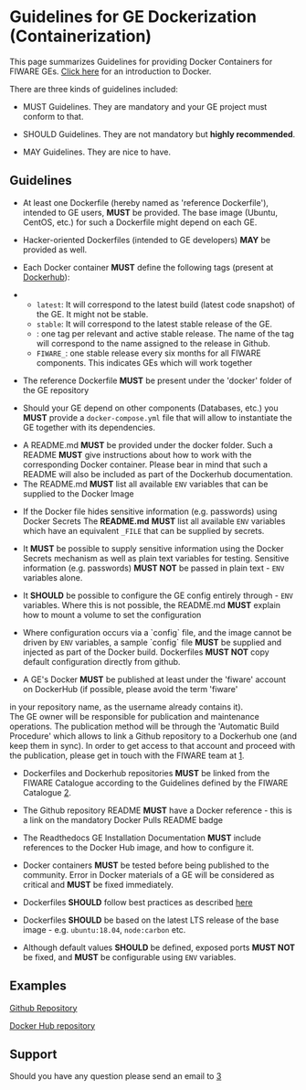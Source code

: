 = Guidelines for GE Dockerization (Containerization) = 

This page summarizes Guidelines for providing Docker Containers for FIWARE GEs. [https://docs.docker.com/engine/understanding-docker/ Click here] for an introduction to Docker.

There are three kinds of guidelines included:

* MUST Guidelines. They are mandatory and your GE project must conform to that.

* SHOULD Guidelines. They are not mandatory but '''highly recommended'''. 

* MAY Guidelines. They are nice to have.

== Guidelines == 

* At least one Dockerfile (hereby named as 'reference Dockerfile'), intended to GE users, '''MUST''' be provided. The base image (Ubuntu, CentOS, etc.) for such a Dockerfile might depend on each GE. 

* Hacker-oriented Dockerfiles (intended to GE developers) '''MAY''' be provided as well. 

* Each Docker container '''MUST''' define the following tags (present at [https://hub.docker.com/ Dockerhub]):

** <code>latest</code>: It will correspond to the latest build (latest code snapshot) of the GE. It might not be stable. 
** <code>stable</code>:  It will correspond to the latest stable release of the GE. 
** <code><release n></code>: one tag per relevant and active stable release. The name of the tag will correspond to the name assigned to the release in Github.
** <code>FIWARE_<release n></code>: one stable release every six months for all FIWARE components. This indicates GEs which will work together

* The reference Dockerfile '''MUST''' be present under the 'docker' folder of the GE repository 

* Should your GE depend on other components (Databases, etc.) you '''MUST''' provide a <code>docker-compose.yml</code> file that will allow to instantiate the GE together with its dependencies. 

* A README.md '''MUST''' be provided under the docker folder. Such a README '''MUST''' give instructions about how to work with the corresponding Docker container. Please bear in mind that such a README will also be included as part of the Dockerhub documentation. 
* The README.md '''MUST''' list all available <code>ENV</code> variables that can be supplied to the Docker Image

* If the Docker file hides sensitive information (e.g. passwords) using Docker Secrets The '''README.md''' '''MUST''' list all available <code>ENV</code> variables which have an equivalent <code>_FILE</code> that can be supplied by secrets.

* It '''MUST''' be possible to supply sensitive information using the Docker Secrets mechanism as well as plain text variables for testing. Sensitive information (e.g. passwords) '''MUST NOT''' be passed in plain text - <code>ENV</code> variables alone. 

* It '''SHOULD''' be possible to configure the GE config entirely through - <code>ENV</code> variables. Where this is not possible, the README.md '''MUST''' explain how to mount a volume to set the configuration

* Where configuration occurs via a `config` file, and the image cannot be driven by <code>ENV</code> variables, a sample `config` file '''MUST''' be supplied and injected as part of the Docker build. Dockerfiles '''MUST NOT''' copy default configuration directly from github.

* A GE's Docker '''MUST''' be published at least under the 'fiware' account on DockerHub (if possible, please avoid the term 'fiware'
in your repository name, as the username already contains it).<br>
The GE owner will be responsible for publication and maintenance operations. The publication method will be through the 'Automatic Build Procedure'
which allows to link a Github repository to a Dockerhub one (and keep them in sync). In order to get access to that account and proceed
with the publication, please get in touch with the FIWARE team at [mailto:fiware-help@lists.fiware.org].

* Dockerfiles and Dockerhub repositories '''MUST''' be linked from the FIWARE Catalogue according to the Guidelines defined by the FIWARE Catalogue [http://forge.fiware.org/plugins/mediawiki/wiki/fiware/index.php/Working_with_the_FIWARE_catalogue#Creating_instances]. 

* The Github repository README  '''MUST''' have a Docker reference - this is a link on the mandatory Docker Pulls README badge

* The Readthedocs GE Installation Documentation '''MUST''' include references to the Docker Hub image, and how to configure it.

* Docker containers '''MUST''' be tested before being published to the community. Error in Docker materials of a GE will be considered as critical and '''MUST''' be fixed immediately. 

* Dockerfiles '''SHOULD''' follow best practices as described [https://docs.docker.com/articles/dockerfile_best-practices/ here]

* Dockerfiles '''SHOULD''' be based on the latest LTS release of the base image - e.g. <code>ubuntu:18.04</code>, <code>node:carbon</code> etc.

* Although default values  '''SHOULD'''  be defined, exposed ports '''MUST NOT''' be fixed, and '''MUST''' be configurable using <code>ENV</code> variables.


== Examples == 

[https://github.com/telefonicaid/fiware-orion/tree/develop/docker Github Repository]

[https://registry.hub.docker.com/u/fiware/orion/ Docker Hub repository]


== Support ==

Should you have any question please send an email to [mailto:fiware-help@lists.fiware.org]
